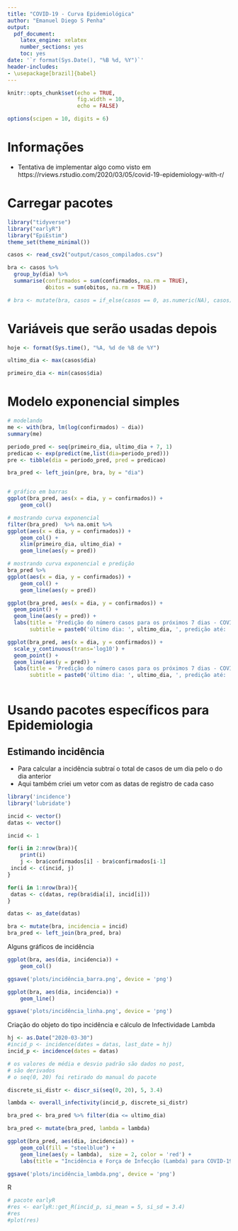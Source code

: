 ---
title: "COVID-19 - Curva Epidemiológica"
author: "Emanuel Diego S Penha"
output:
  pdf_document:
    latex_engine: xelatex
    number_sections: yes
    toc: yes
date: '`r format(Sys.Date(), "%B %d, %Y")`'
header-includes:
- \usepackage[brazil]{babel}
---

```{r setup, include=FALSE}
knitr::opts_chunk$set(echo = TRUE,
                      fig.width = 10,
                      echo = FALSE)

options(scipen = 10, digits = 6)
```

# Informações

- Tentativa de implementar algo como visto em 
https://rviews.rstudio.com/2020/03/05/covid-19-epidemiology-with-r/

# Carregar pacotes

```{r}
library("tidyverse")
library("earlyR")
library("EpiEstim")
theme_set(theme_minimal())

casos <- read_csv2("output/casos_compilados.csv")

bra <- casos %>%
  group_by(dia) %>%
  summarise(confirmados = sum(confirmados, na.rm = TRUE),
            óbitos = sum(obitos, na.rm = TRUE)) 

# bra <- mutate(bra, casos = if_else(casos == 0, as.numeric(NA), casos)) 
```

# Variáveis que serão usadas depois
```{r}
hoje <- format(Sys.time(), "%A, %d de %B de %Y")

ultimo_dia <- max(casos$dia)

primeiro_dia <- min(casos$dia)

```

# Modelo exponencial simples

```{r}
# modelando
me <- with(bra, lm(log(confirmados) ~ dia))
summary(me)

periodo_pred <- seq(primeiro_dia, ultimo_dia + 7, 1)
predicao <- exp(predict(me,list(dia=periodo_pred)))
pre <- tibble(dia = periodo_pred, pred = predicao)

bra_pred <- left_join(pre, bra, by = "dia")


# gráfico em barras
ggplot(bra_pred, aes(x = dia, y = confirmados)) +
	geom_col() 

# mostrando curva exponencial 
filter(bra_pred)  %>% na.omit %>%
ggplot(aes(x = dia, y = confirmados)) +
	geom_col() +
	xlim(primeiro_dia, ultimo_dia) +
	geom_line(aes(y = pred))

# mostrando curva exponencial e predição
bra_pred %>%
ggplot(aes(x = dia, y = confirmados)) +
	geom_col() +
	geom_line(aes(y = pred))

ggplot(bra_pred, aes(x = dia, y = confirmados)) +
  geom_point() +
  geom_line(aes(y = pred)) + 
  labs(title = 'Predição do número casos para os próximos 7 dias - COVID-19',
       subtitle = paste0('último dia: ', ultimo_dia, ', predição até: ', ultimo_dia + 7) ) 

ggplot(bra_pred, aes(x = dia, y = confirmados)) +
  scale_y_continuous(trans='log10') + 
  geom_point() +
  geom_line(aes(y = pred)) + 
  labs(title = 'Predição do número casos para os próximos 7 dias - COVID-19',
       subtitle = paste0('último dia: ', ultimo_dia, ', predição até: ', ultimo_dia + 7) ) 
  

```

# Usando pacotes específicos para Epidemiologia


## Estimando incidência
- Para calcular a incidência subtraí o total de casos de um dia pelo o do dia anterior
- Aqui também criei um vetor com as datas de registro de cada caso

```{r}
library('incidence')
library('lubridate')

incid <- vector()
datas <- vector()

incid <- 1

for(i in 2:nrow(bra)){
	print(i)
	j <- bra$confirmados[i] - bra$confirmados[i-1]
 incid <- c(incid, j)
}

for(i in 1:nrow(bra)){
 datas <- c(datas, rep(bra$dia[i], incid[i]))
}

datas <- as_date(datas)

bra <- mutate(bra, incidencia = incid)
bra_pred <- left_join(bra_pred, bra)

```

Alguns gráficos de incidência


```{r}

ggplot(bra, aes(dia, incidencia)) + 
	geom_col() 

ggsave('plots/incidência_barra.png', device = 'png')

ggplot(bra, aes(dia, incidencia)) + 
	geom_line() 

ggsave('plots/incidência_linha.png', device = 'png')
```

Criação do objeto do tipo incidência e cálculo de Infectividade Lambda

```{r}
hj <- as.Date("2020-03-30")
#incid_p <- incidence(dates = datas, last_date = hj)
incid_p <- incidence(dates = datas)

# os valores de média e desvio padrão são dados no post, 
# são derivados 
# o seq(0, 20) foi retirado do manual do pacote 

discrete_si_distr <- discr_si(seq(0, 20), 5, 3.4)

lambda <- overall_infectivity(incid_p, discrete_si_distr)

bra_pred <- bra_pred %>% filter(dia <= ultimo_dia)

bra_pred <- mutate(bra_pred, lambda = lambda) 

ggplot(bra_pred, aes(dia, incidencia)) +
	geom_col(fill = "steelblue") +
	geom_line(aes(y = lambda),  size = 2, color = 'red') +
	labs(title = "Incidência e Força de Infecção (Lambda) para COVID-19, Brasil")

ggsave('plots/incidência_lambda.png', device = 'png')

```

R

```{r}
# pacote earlyR
#res <- earlyR::get_R(incid_p, si_mean = 5, si_sd = 3.4)
#res
#plot(res)
```




